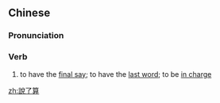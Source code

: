 {{also|说了算}}
==Chinese==
{{zh-forms|s=说了算}}

===Pronunciation===
{{zh-pron
|m=shuōlesuàn
|c=syut3 liu5 syun3
|cat=v
}}

===Verb===
{{zh-verb}}

# to have the [[final say]]; to have the [[last word]]; to be [[in charge]]

[[zh:說了算]]